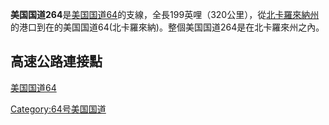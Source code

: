 '''美国国道264'''是[[美国国道64|美国国道64]]的支線，全長199英哩（320公里），從[[北卡羅來納州|北卡羅來納州]]的{{lang|en|Manns}}港口到在{{lang|en|Raleigh}}的美国国道64(北卡羅來納)。整個美国国道264是在北卡羅來州之內。

==高速公路連接點 == 
[[美国国道64|美国国道64]]

[[Category:64号美国国道|Category:64号美国国道]]

{{交通小作品}}